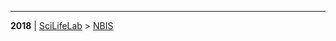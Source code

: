 <hr/>

<div style="padding-bottom: 1.5em">
<span style="float:left; vertical-align:middle">
<b>2018</b> | [SciLifeLab](https://www.scilifelab.se/) > [NBIS](https://nbis.se/)
</span>
</div>
